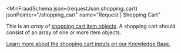 
<MinFraudSchema
  json={requestJson.shopping_cart}
  jsonPointer="/shopping_cart"
  name="Request | Shopping Cart"
>
  This is an _array_ of [shopping cart item objects](#schema--request--shopping-cart--item).
  A shopping cart should consist of an array of one or more item objects.

[Learn more about the shopping cart inputs on our Knowledge Base.](https://support.maxmind.com/hc/en-us/articles/5452293435675-Order-and-Shopping-Cart-Inputs#h_01G0Z51P845R5DG7TCRNSKAD44)

</MinFraudSchema>
